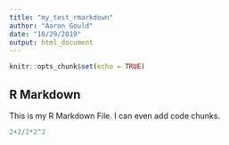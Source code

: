 ```yaml
---
title: "my_test_rmarkdown"
author: "Aaron Gould"
date: "10/29/2019"
output: html_document
---
```


```r
knitr::opts_chunk$set(echo = TRUE)
```

## R Markdown

This is my R Markdown File. I can even add code chunks.

```r
2+2/2*2^2
```

